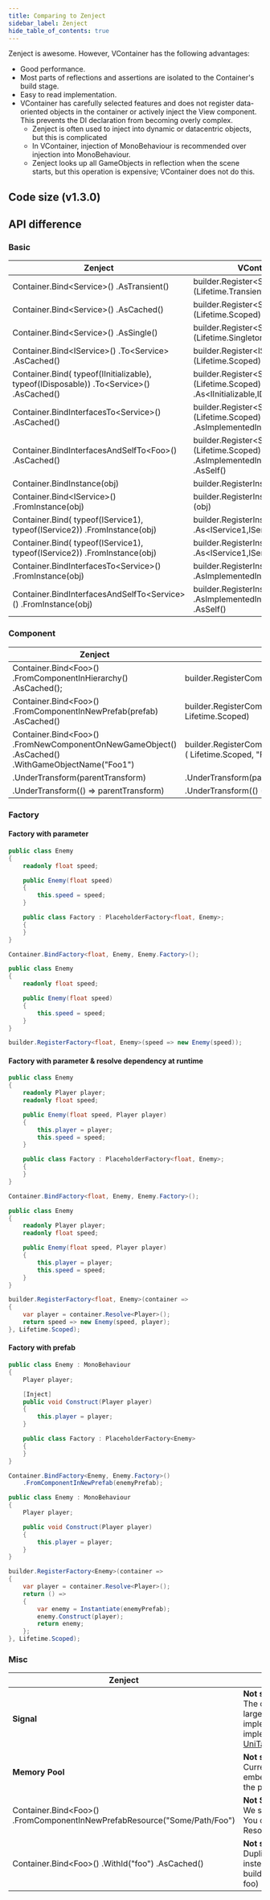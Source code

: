 ```yaml
---
title: Comparing to Zenject
sidebar_label: Zenject
hide_table_of_contents: true
---
```



Zenject is awesome. However, VContainer has the following advantages:

- Good performance.
- Most parts of reflections and assertions are isolated to the Container's build stage.
- Easy to read implementation.
- VContainer has carefully selected features and does not register data-oriented objects in the container or actively inject the View component. This prevents the DI declaration from becoming overly complex.
  - Zenject is often used to inject into dynamic or datacentric objects, but this is complicated
  - In VContainer, injection of MonoBehaviour is recommended over injection into MonoBehaviour.
  - Zenject looks up all GameObjects in reflection when the scene starts, but this operation is expensive; VContainer does not do this.


## Code size (v1.3.0)

<CodeSizeGraph height={300} />

## API difference

### Basic

<table>
  <thead>
  <tr>
    <th>Zenject</th>
    <th>VContainer</th>
  </tr>
  </thead>
  <tbody>
  <tr>
    <td>
      <Inline>
      Container.Bind&lt;Service&gt;()
          .AsTransient()
      </Inline>
    </td>
    <td>
      <Inline>
      builder.Register&lt;Service&gt;(Lifetime.Transient)
      </Inline>
    </td>
  </tr>

  <tr>
    <td>
      <Inline>
      Container.Bind&lt;Service&gt;()
          .AsCached()
      </Inline>
    </td>
    <td>
      <Inline>
      builder.Register&lt;Service&gt;(Lifetime.Scoped)
      </Inline>
    </td>
  </tr>

  <tr>
    <td>
      <Inline>
      Container.Bind&lt;Service&gt;()
          .AsSingle()
      </Inline>
    </td>
    <td>
      <Inline>
      builder.Register&lt;Service&gt;(Lifetime.Singleton)
      </Inline>
    </td>
  </tr>

  <tr>
    <td>
      <Inline>
      Container.Bind&lt;IService&gt;()
          .To&lt;Service&gt;
          .AsCached()
      </Inline>
    </td>
    <td>
      <Inline>
      builder.Register&lt;IService,Service&gt;(Lifetime.Scoped)
      </Inline>
    </td>
  </tr>

  <tr>
    <td>
      <Inline>
      Container.Bind(
          typeof(IInitializable),
          typeof(IDisposable))
          .To&lt;Service&gt;()
          .AsCached()
      </Inline>
    </td>
    <td>
      <Inline>
      builder.Register&lt;Service&gt;(Lifetime.Scoped)
          .As&lt;IInitializable,IDisposable&gt;()
      </Inline>
    </td>
  </tr>

  <tr>
    <td>
      <Inline>
      Container.BindInterfacesTo&lt;Service&gt;()
          .AsCached()
      </Inline>
    </td>
    <td>
      <Inline>
      builder.Register&lt;Service&gt;(Lifetime.Scoped)
        .AsImplementedInterfaces()
      </Inline>
    </td>
  </tr>

  <tr>
    <td>
      <Inline>
      Container.BindInterfacesAndSelfTo&lt;Foo&gt;()
          .AsCached()
      </Inline>
    </td>
    <td>
      <Inline>
      builder.Register&lt;Service&gt;(Lifetime.Scoped)
          .AsImplementedInterfaces()
          .AsSelf()
      </Inline>
    </td>
  </tr>

  <tr>
    <td>
      <Inline>
      Container.BindInstance(obj)
      </Inline>
    </td>
    <td>
      <Inline>
      builder.RegisterInstance(obj)
      </Inline>
    </td>
  </tr>

  <tr>
    <td>
      <Inline>
      Container.Bind&lt;IService&gt;()
          .FromInstance(obj)
      </Inline>
    </td>
    <td>
      <Inline>
      builder.RegisterInstance&lt;IService&gt;(obj)
      </Inline>
    </td>
  </tr>

  <tr>
    <td>
      <Inline>
      Container.Bind(
          typeof(IService1),
          typeof(IService2))
          .FromInstance(obj)
      </Inline>
    </td>
    <td>
      <Inline>
      builder.RegisterInstance(obj)
          .As&lt;IService1,IService2&gt;()
      </Inline>
    </td>
  </tr>

  <tr>
    <td>
      <Inline>
      Container.Bind(
          typeof(IService1),
          typeof(IService2))
          .FromInstance(obj)
      </Inline>
    </td>
    <td>
      <Inline>
      builder.RegisterInstance(obj)
          .As&lt;IService1,IService2&gt;()
      </Inline>
    </td>
  </tr>

  <tr>
    <td>
      <Inline>
      Container.BindInterfacesTo&lt;Service&gt;()
          .FromInstance(obj)
      </Inline>
    </td>
    <td>
      <Inline>
      builder.RegisterInstance(obj)
          .AsImplementedInterfaces()
      </Inline>
    </td>
  </tr>

  <tr>
    <td>
      <Inline>
      Container.BindInterfacesAndSelfTo&lt;Service&gt;()
          .FromInstance(obj)
      </Inline>
    </td>
    <td>
      <Inline>
      builder.RegisterInstance(obj)
          .AsImplementedInterfaces()
          .AsSelf()
      </Inline>
    </td>
  </tr>
</tbody>
</table>

### Component

<table>
<thead>
  <tr>
    <th>Zenject</th>
    <th>VContainer</th>
  </tr>
</thead>
<tbody>
  <tr>
    <td>
      <Inline>
      Container.Bind&lt;Foo&gt;()
          .FromComponentInHierarchy()
          .AsCached();
      </Inline>
    </td>
    <td>
      <Inline>
      builder.RegisterComponentInHierarchy&lt;Foo&gt;()
      </Inline>
    </td>
  </tr>

  <tr>
    <td>
      <Inline>
      Container.Bind&lt;Foo&gt;()
          .FromComponentInNewPrefab(prefab)
          .AsCached()
      </Inline>
    </td>
    <td>
      <Inline>
      builder.RegisterComponentInNewPrefab(prefab, Lifetime.Scoped)
      </Inline>
    </td>
  </tr>

  <tr>
    <td>
      <Inline>
      Container.Bind&lt;Foo&gt;()
          .FromNewComponentOnNewGameObject()
          .AsCached()
          .WithGameObjectName("Foo1")
      </Inline>
    </td>
    <td>
      <Inline>
      builder.RegisterComponentOnNewGameObject&lt;Foo&gt;(
          Lifetime.Scoped,
          "Foo1")
      </Inline>
    </td>
  </tr>

  <tr>
    <td>
      <Inline>
      .UnderTransform(parentTransform)
      </Inline>
    </td>
    <td>
      <Inline>
      .UnderTransform(parentTransform)
      </Inline>
    </td>
  </tr>

  <tr>
    <td>
      <Inline>
      .UnderTransform(() => parentTransform)
      </Inline>
    </td>
    <td>
      <Inline>
      .UnderTransform(() => parentTransform)
      </Inline>
    </td>
  </tr>
</tbody>
</table>

### Factory

#### Factory with parameter

```csharp title="Zenject"
public class Enemy
{
    readonly float speed;

    public Enemy(float speed)
    {
        this.speed = speed;
    }

    public class Factory : PlaceholderFactory<float, Enemy>;
    {
    }
}

Container.BindFactory<float, Enemy, Enemy.Factory>();
```

```csharp title="VContainer"
public class Enemy
{
    readonly float speed;

    public Enemy(float speed)
    {
        this.speed = speed;
    }
}

builder.RegisterFactory<float, Enemy>(speed => new Enemy(speed));
```

#### Factory with parameter & resolve dependency at runtime

```csharp title="Zenject"
public class Enemy
{
    readonly Player player;
    readonly float speed;

    public Enemy(float speed, Player player)
    {
        this.player = player;
        this.speed = speed;
    }

    public class Factory : PlaceholderFactory<float, Enemy>;
    {
    }
}

Container.BindFactory<float, Enemy, Enemy.Factory>();
```

```csharp title="VContainer"
public class Enemy
{
    readonly Player player;
    readonly float speed;

    public Enemy(float speed, Player player)
    {
        this.player = player;
        this.speed = speed;
    }
}

builder.RegisterFactory<float, Enemy>(container =>
{
    var player = container.Resolve<Player>();
    return speed => new Enemy(speed, player);
}, Lifetime.Scoped);
```

#### Factory with prefab

```csharp title="Zenject"
public class Enemy : MonoBehaviour
{
    Player player;

    [Inject]
    public void Construct(Player player)
    {
        this.player = player;
    }

    public class Factory : PlaceholderFactory<Enemy>
    {
    }
}

Container.BindFactory<Enemy, Enemy.Factory>()
    .FromComponentInNewPrefab(enemyPrefab);
```

```csharp title="VContainer"
public class Enemy : MonoBehaviour
{
    Player player;

    public void Construct(Player player)
    {
        this.player = player;
    }
}

builder.RegisterFactory<Enemy>(container =>
{
    var player = container.Resolve<Player>();
    return () =>
    {
        var enemy = Instantiate(enemyPrefab);
        enemy.Construct(player);
        return enemy;
    };
}, Lifetime.Scoped);
```

### Misc

<table>
  <thead>
  <tr>
    <th>Zenject</th>
    <th>VContainer</th>
  </tr>
</thead>
<tbody>
  <tr>
    <td>
      <strong>Signal</strong>
    </td>
    <td>
      <strong>Not supported</strong>
      <br />
      The central messaging pattern is useful, but depends largely on the style of the project, and the preferred implementation will vary.
      You can choose any implementation of <a href="https://github.com/neuecc/UniRx#messagebroker-asyncmessagebroker">UniRx.MessageBroker</a>, <a href="https://github.com/hadashiA/UniTaskPubSub">UniTaskPubsub</a>, <a href="https://github.com/Csysharp/MessagePipe">Cysharp/MessagePipe</a> or etc.
    </td>
  </tr>

  <tr>
    <td>
      <strong>Memory Pool</strong>
    </td>
    <td>
      <strong>Not supported</strong>
      <br />
      Currently, any Memory pool implementation is not embed.
      Please inject the implementation according to the purpose of the project into Factory etc.
    </td>
  </tr>

  <tr>
    <td>
      <Inline>
      Container.Bind&lt;Foo&gt;()
          .FromComponentInNewPrefabResource("Some/Path/Foo")
      </Inline>
    </td>
    <td>
      <strong>Not Supported</strong>
      <br />
      We should load Resources using LoadAsync family. You can use RegisterInstance() etc after loading the Resource.
    </td>
  </tr>

  <tr>
    <td>
      <Inline>
      Container.Bind&lt;Foo&gt;()
          .WithId("foo")
          .AsCached()
      </Inline>
    </td>
    <td>
      <strong>Not supported</strong>
      <br />
      Duplicate type Resolve is not recommended. You can instead use type-specific Register builder.Register(Lifetime.Scoped).WithParameter("foo", foo)
    </td>
  </tr>
  </tbody>
</table>
